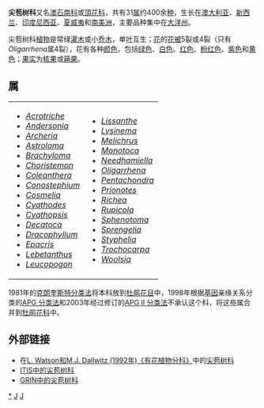 {{Automatic taxobox
| taxon = Epacridaceae
| image = Epacris longiflora 04.jpg
| image_caption =[[山石楠|山石楠]] （''Epacris longiflora''）
| authority = [[Robert_Brown|R.Br.]], 1810
| subdivision_ranks = [[属|属]]
| subdivision = 
参见正文
}}
'''尖苞树科'''又名[[澳石南科|澳石南科]]或[[頂花科|頂花科]]，共有31[[属|属]]约400余[[种|种]]，生长在[[澳大利亚|澳大利亚]]、[[新西兰|新西兰]]、[[印度尼西亚|印度尼西亚]]、[[夏威夷|夏威夷]]和[[南美洲|南美洲]]，主要品种集中在[[大洋州|大洋州]]。

尖苞树科[[植物|植物]]是常绿[[灌木|灌木]]或小[[乔木|乔木]]，单[[叶|叶]]互生；[[花|花]]的[[花被|花被]]5裂或4裂（只有''Oligarrhena''属4裂），花有各种[[颜色|颜色]]，包括[[绿色|绿色]]、[[白色|白色]]、[[红色|红色]]、[[粉红色|粉红色]]、[[紫色|紫色]]和[[黄色|黄色]]；[[果实|果实]]为[[核果|核果]]或[[蒴果|蒴果]]。

== 属 ==
{|
|- valign=top
|
* ''[[Acrotriche|Acrotriche]]''
* ''[[Andersonia|Andersonia]]''
* ''[[Archeria|Archeria]]''
* ''[[Astroloma|Astroloma]]''
* ''[[Brachyloma|Brachyloma]]''
* ''[[Choristemon|Choristemon]]''
* ''[[Coleanthera|Coleanthera]]''
* ''[[Conostephium|Conostephium]]''
* ''[[Cosmelia|Cosmelia]]''
* ''[[Cyathodes|Cyathodes]]''
* ''[[Cyathopsis|Cyathopsis]]''
* ''[[Decatoca|Decatoca]]''
* ''[[Dracophyllum|Dracophyllum]]''
* ''[[Epacris|Epacris]]''
* ''[[Lebetanthus|Lebetanthus]]''
* ''[[Leucopogon|Leucopogon]]''
|
* ''[[Lissanthe|Lissanthe]]''
* ''[[Lysinema|Lysinema]]''
* ''[[Melichrus|Melichrus]]''
* ''[[Monotoca|Monotoca]]''
* ''[[Needhamiella|Needhamiella]]''
* ''[[Oligarrhena|Oligarrhena]]''
* ''[[Pentachondra|Pentachondra]]''
* ''[[Prionotes|Prionotes]]''
* ''[[Richea|Richea]]''
* ''[[Rupicola|Rupicola]]''
* ''[[Sphenotoma|Sphenotoma]]''
* ''[[Sprengelia|Sprengelia]]''
* ''[[Styphelia|Styphelia]]''
* ''[[Trochocarpa|Trochocarpa]]''
* ''[[Woolsia|Woolsia]]''
|}

1981年的[[克朗奎斯特分类法|克朗奎斯特分类法]]将本科放到[[杜鹃花目|杜鹃花目]]中，1998年根据[[基因|基因]]亲缘关系分类的[[APG_分类法|APG 分类法]]和2003年经过修订的[[APG_II_分类法|APG II 分类法]]不承认这个科，将这些属合并到[[杜鹃花科|杜鹃花科]]中。

== 外部链接 ==

*在[https://web.archive.org/web/20070103200438/http://delta-intkey.com/angio/ L. Watson和M.J. Dallwitz (1992年)《有花植物分科》]中的[http://delta-intkey.com/angio/www/epacrida.htm 尖苞树科]
*[http://www.cbif.gc.ca/pls/itisca/next?v_tsn=23740&taxa=Epacridaceae&p_ifx=&p_lang= ITIS中的尖苞树科]{{dead link|date=2017年12月 |bot=InternetArchiveBot |fix-attempted=yes }} 
*[https://web.archive.org/web/20090120034653/http://www.ars-grin.gov/cgi-bin/npgs/html/family.pl?413 GRIN中的尖苞树科]
{{Taxonbar|from=Q2333338}}

[[Category:尖苞树科|*]]
[[Category:植物科名|J]]
[[Category:杜鹃花目|J]]
